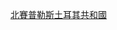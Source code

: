 {{flagicon image|Flag of the Turkish Republic of Northern Cyprus.svg}} [[北賽普勒斯|北賽普勒斯土耳其共和國]]<noinclude>
[[Category:旗帜模板|{{PAGENAME}}]]
[[Category:亚洲国家模板|{{PAGENAME}}]]
</noinclude>